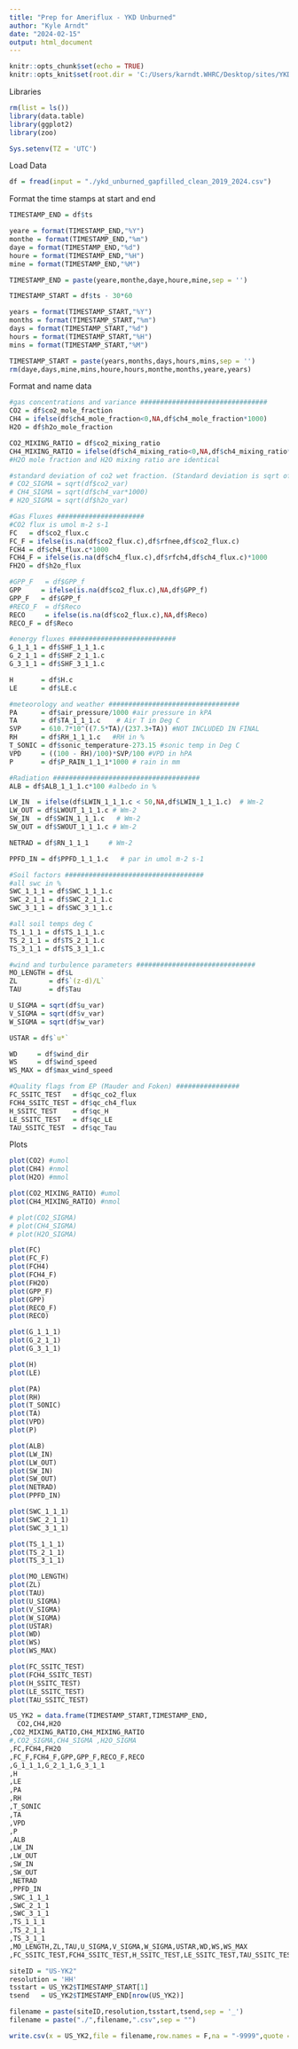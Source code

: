 ```yaml
---
title: "Prep for Ameriflux - YKD Unburned"
author: "Kyle Arndt"
date: "2024-02-15"
output: html_document
---
```


```r
knitr::opts_chunk$set(echo = TRUE)
knitr::opts_knit$set(root.dir = 'C:/Users/karndt.WHRC/Desktop/sites/YKD/Ameriflux YK/unburned/') #use this to set your directory
```

Libraries
```r
rm(list = ls())
library(data.table)
library(ggplot2)
library(zoo)

Sys.setenv(TZ = 'UTC')
```

Load Data
```r
df = fread(input = "./ykd_unburned_gapfilled_clean_2019_2024.csv")
```

Format the time stamps at start and end
```r
TIMESTAMP_END = df$ts

yeare = format(TIMESTAMP_END,"%Y")
monthe = format(TIMESTAMP_END,"%m")
daye = format(TIMESTAMP_END,"%d")
houre = format(TIMESTAMP_END,"%H")
mine = format(TIMESTAMP_END,"%M")

TIMESTAMP_END = paste(yeare,monthe,daye,houre,mine,sep = '')

TIMESTAMP_START = df$ts - 30*60

years = format(TIMESTAMP_START,"%Y")
months = format(TIMESTAMP_START,"%m")
days = format(TIMESTAMP_START,"%d")
hours = format(TIMESTAMP_START,"%H")
mins = format(TIMESTAMP_START,"%M")

TIMESTAMP_START = paste(years,months,days,hours,mins,sep = '')
rm(daye,days,mine,mins,houre,hours,monthe,months,yeare,years)
```


Format and name data
```r
#gas concentrations and variance ################################
CO2 = df$co2_mole_fraction
CH4 = ifelse(df$ch4_mole_fraction<0,NA,df$ch4_mole_fraction*1000)
H2O = df$h2o_mole_fraction

CO2_MIXING_RATIO = df$co2_mixing_ratio
CH4_MIXING_RATIO = ifelse(df$ch4_mixing_ratio<0,NA,df$ch4_mixing_ratio*1000)
#H2O mole fraction and H2O mixing ratio are identical

#standard deviation of co2 wet fraction. (Standard deviation is sqrt of the variance)
# CO2_SIGMA = sqrt(df$co2_var)
# CH4_SIGMA = sqrt(df$ch4_var*1000)
# H2O_SIGMA = sqrt(df$h2o_var)

#Gas Fluxes ######################
#CO2 flux is umol m-2 s-1
FC   = df$co2_flux.c
FC_F = ifelse(is.na(df$co2_flux.c),df$rfnee,df$co2_flux.c)
FCH4 = df$ch4_flux.c*1000
FCH4_F = ifelse(is.na(df$ch4_flux.c),df$rfch4,df$ch4_flux.c)*1000
FH2O = df$h2o_flux

#GPP_F   = df$GPP_f
GPP     = ifelse(is.na(df$co2_flux.c),NA,df$GPP_f)
GPP_F   = df$GPP_f
#RECO_F  = df$Reco
RECO     = ifelse(is.na(df$co2_flux.c),NA,df$Reco)
RECO_F = df$Reco

#energy fluxes ###########################
G_1_1_1 = df$SHF_1_1_1.c
G_2_1_1 = df$SHF_2_1_1.c
G_3_1_1 = df$SHF_3_1_1.c

H       = df$H.c
LE      = df$LE.c

#meteorology and weather #################################
PA      = df$air_pressure/1000 #air pressure in kPA
TA      = df$TA_1_1_1.c    # Air T in Deg C
SVP     = 610.7*10^((7.5*TA)/(237.3+TA)) #NOT INCLUDED IN FINAL
RH      = df$RH_1_1_1.c   #RH in %
T_SONIC = df$sonic_temperature-273.15 #sonic temp in Deg C
VPD     = ((100 - RH)/100)*SVP/100 #VPD in hPA
P       = df$P_RAIN_1_1_1*1000 # rain in mm

#Radiation #####################################
ALB = df$ALB_1_1_1.c*100 #albedo in %

LW_IN  = ifelse(df$LWIN_1_1_1.c < 50,NA,df$LWIN_1_1_1.c)  # Wm-2
LW_OUT = df$LWOUT_1_1_1.c # Wm-2
SW_IN  = df$SWIN_1_1_1.c   # Wm-2
SW_OUT = df$SWOUT_1_1_1.c # Wm-2

NETRAD = df$RN_1_1_1     # Wm-2

PPFD_IN = df$PPFD_1_1_1.c   # par in umol m-2 s-1

#Soil factors ###################################
#all swc in %
SWC_1_1_1 = df$SWC_1_1_1.c
SWC_2_1_1 = df$SWC_2_1_1.c
SWC_3_1_1 = df$SWC_3_1_1.c

#all soil temps deg C
TS_1_1_1 = df$TS_1_1_1.c
TS_2_1_1 = df$TS_2_1_1.c
TS_3_1_1 = df$TS_3_1_1.c

#wind and turbulence parameters ##############################
MO_LENGTH = df$L
ZL        = df$`(z-d)/L`
TAU       = df$Tau

U_SIGMA = sqrt(df$u_var)
V_SIGMA = sqrt(df$v_var)
W_SIGMA = sqrt(df$w_var)

USTAR = df$`u*`

WD     = df$wind_dir
WS     = df$wind_speed
WS_MAX = df$max_wind_speed

#Quality flags from EP (Mauder and Foken) ################
FC_SSITC_TEST   = df$qc_co2_flux
FCH4_SSITC_TEST = df$qc_ch4_flux
H_SSITC_TEST    = df$qc_H
LE_SSITC_TEST   = df$qc_LE
TAU_SSITC_TEST  = df$qc_Tau
```


Plots
```r
plot(CO2) #umol
plot(CH4) #nmol
plot(H2O) #mmol
```

```r
plot(CO2_MIXING_RATIO) #umol
plot(CH4_MIXING_RATIO) #nmol
```

```r
# plot(CO2_SIGMA)
# plot(CH4_SIGMA) 
# plot(H2O_SIGMA) 
```

```r
plot(FC)
plot(FC_F)
plot(FCH4)
plot(FCH4_F)
plot(FH2O)
plot(GPP_F)
plot(GPP)
plot(RECO_F)
plot(RECO)
```

```r
plot(G_1_1_1)
plot(G_2_1_1)
plot(G_3_1_1)

plot(H)
plot(LE)
```


```r
plot(PA)
plot(RH)
plot(T_SONIC)
plot(TA)   
plot(VPD) 
plot(P)
```

```r
plot(ALB)
plot(LW_IN)
plot(LW_OUT)
plot(SW_IN)
plot(SW_OUT)
plot(NETRAD)
plot(PPFD_IN)
```


```r
plot(SWC_1_1_1)
plot(SWC_2_1_1)
plot(SWC_3_1_1)

plot(TS_1_1_1)
plot(TS_2_1_1)
plot(TS_3_1_1)
```

```r
plot(MO_LENGTH)
plot(ZL)
plot(TAU)
plot(U_SIGMA)
plot(V_SIGMA)
plot(W_SIGMA)
plot(USTAR)
plot(WD)
plot(WS)
plot(WS_MAX)
```

```r
plot(FC_SSITC_TEST)
plot(FCH4_SSITC_TEST)
plot(H_SSITC_TEST)
plot(LE_SSITC_TEST)
plot(TAU_SSITC_TEST)
```


```r
US_YK2 = data.frame(TIMESTAMP_START,TIMESTAMP_END,
  CO2,CH4,H2O
,CO2_MIXING_RATIO,CH4_MIXING_RATIO
#,CO2_SIGMA,CH4_SIGMA ,H2O_SIGMA 
,FC,FCH4,FH2O
,FC_F,FCH4_F,GPP,GPP_F,RECO_F,RECO
,G_1_1_1,G_2_1_1,G_3_1_1
,H
,LE
,PA
,RH
,T_SONIC
,TA   
,VPD 
,P
,ALB
,LW_IN
,LW_OUT
,SW_IN
,SW_OUT
,NETRAD
,PPFD_IN
,SWC_1_1_1
,SWC_2_1_1
,SWC_3_1_1
,TS_1_1_1
,TS_2_1_1
,TS_3_1_1
,MO_LENGTH,ZL,TAU,U_SIGMA,V_SIGMA,W_SIGMA,USTAR,WD,WS,WS_MAX
,FC_SSITC_TEST,FCH4_SSITC_TEST,H_SSITC_TEST,LE_SSITC_TEST,TAU_SSITC_TEST)
```


```r
siteID = "US-YK2"
resolution = 'HH'
tsstart = US_YK2$TIMESTAMP_START[1]
tsend   = US_YK2$TIMESTAMP_END[nrow(US_YK2)]

filename = paste(siteID,resolution,tsstart,tsend,sep = '_')
filename = paste("./",filename,".csv",sep = "")

write.csv(x = US_YK2,file = filename,row.names = F,na = "-9999",quote = F)
```

